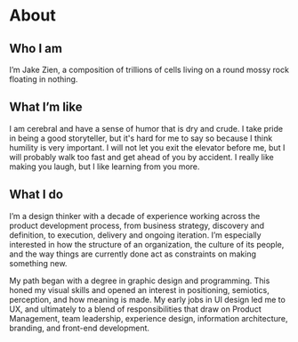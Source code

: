 # About

<Inset>
  <GatsbyImage image={imageByName(props, 'jakey0', true)} alt="A photo of me as a toddler." />
</Inset>


## Who I am 
I’m Jake Zien, a composition of trillions of cells living on a round mossy rock floating in nothing.


## What I’m like
I am cerebral and have a sense of humor that is dry and crude. I take pride in being a good storyteller, but it's hard for me to say so because I think humility is very important. I will not let you exit the elevator before me, but I will probably walk too fast and get ahead of you by accident. I really like making you laugh, but I like learning from you more. 


## What I do
I’m a design thinker with a decade of experience working across the product development process, from business strategy, discovery and definition, to execution, delivery and ongoing iteration. I’m especially interested in how the structure of an organization, the culture of its people, and the way things are currently done act as constraints on making something new.

My path began with a degree in graphic design and programming. This honed my visual skills and opened an interest in positioning, semiotics, perception, and how meaning is made. My early jobs in UI design led me to UX, and ultimately to a blend of responsibilities that draw on Product Management, team leadership, experience design, information architecture, branding, and front-end development. 
